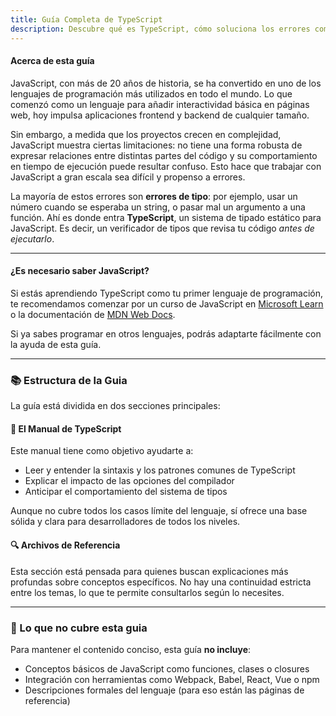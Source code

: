 ```yaml
---
title: Guía Completa de TypeScript
description: Descubre qué es TypeScript, cómo soluciona los errores comunes de JavaScript y por qué es esencial para escalar aplicaciones modernas. Aprende desde los fundamentos hasta los conceptos avanzados con esta guía en español.
---
```


#### Acerca de esta guía

JavaScript, con más de 20 años de historia, se ha convertido en uno de los lenguajes de programación más utilizados en todo el mundo. Lo que comenzó como un lenguaje para añadir interactividad básica en páginas web, hoy impulsa aplicaciones frontend y backend de cualquier tamaño.

Sin embargo, a medida que los proyectos crecen en complejidad, JavaScript muestra ciertas limitaciones: no tiene una forma robusta de expresar relaciones entre distintas partes del código y su comportamiento en tiempo de ejecución puede resultar confuso. Esto hace que trabajar con JavaScript a gran escala sea difícil y propenso a errores.

La mayoría de estos errores son **errores de tipo**: por ejemplo, usar un número cuando se esperaba un string, o pasar mal un argumento a una función. Ahí es donde entra **TypeScript**, un sistema de tipado estático para JavaScript. Es decir, un verificador de tipos que revisa tu código _antes de ejecutarlo_.

---

#### ¿Es necesario saber JavaScript?

Si estás aprendiendo TypeScript como tu primer lenguaje de programación, te recomendamos comenzar por un curso de JavaScript en [Microsoft Learn](https://learn.microsoft.com/es-es/training/paths/beginner-javascript/) o la documentación de [MDN Web Docs](https://developer.mozilla.org/es/docs/Web/JavaScript).

Si ya sabes programar en otros lenguajes, podrás adaptarte fácilmente con la ayuda de esta guía.

---

### 📚 Estructura de la Guia

La guía está dividida en dos secciones principales:

#### 📖 El Manual de TypeScript

Este manual tiene como objetivo ayudarte a:

- Leer y entender la sintaxis y los patrones comunes de TypeScript
- Explicar el impacto de las opciones del compilador
- Anticipar el comportamiento del sistema de tipos

Aunque no cubre todos los casos límite del lenguaje, sí ofrece una base sólida y clara para desarrolladores de todos los niveles.

#### 🔍 Archivos de Referencia

Esta sección está pensada para quienes buscan explicaciones más profundas sobre conceptos específicos. No hay una continuidad estricta entre los temas, lo que te permite consultarlos según lo necesites.

---

### 🚫 Lo que no cubre esta guia

Para mantener el contenido conciso, esta guía **no incluye**:

- Conceptos básicos de JavaScript como funciones, clases o closures
- Integración con herramientas como Webpack, Babel, React, Vue o npm
- Descripciones formales del lenguaje (para eso están las páginas de referencia)
